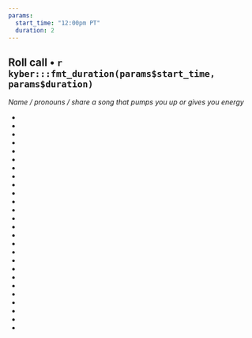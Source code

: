 ```yaml
---
params:
  start_time: "12:00pm PT"
  duration: 2
---
```


## Roll call • `r kyber:::fmt_duration(params$start_time, params$duration)`

*Name / pronouns / share a song that pumps you up or gives you energy*

- 
-    
-   
-  
- 
-  
-  
-  
- 
-  
-   
-  
- 
-  
-  
-  
- 
- 
-   
-  
- 
-  
-  
-  
- 
- 
